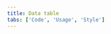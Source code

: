 ```yaml
---
title: Data table
tabs: ['Code', 'Usage', 'Style']
---
```


<ComponentCode
    name="Data table"
    component="data-table-v2"
    variation="data-table-v2"
    hasVueVersion="datatable--default"
    codepen="jRWbZZ"
    >
</ComponentCode>
<ComponentCode
    name="Expandable data table"
    component="data-table-v2"
    variation="data-table-v2--expandable"
    codepen="wZMKme"
    >
</ComponentCode>
<ComponentCode
    name="Data table with pagination"
    component="data-table-v2"
    variation="data-table-v2--with-pager"
    codepen="MRKaBq"
    >
</ComponentCode>

<!--
<ComponentCode
    name="Small data table"
    component="data-table-v2"
    variation="data-table-v2--small"
    >
</ComponentCode>
<ComponentCode
    name="Toolbar"
    component="toolbar"
    variation="toolbar"
    hasVueVersion="toolbar--default"
    >
</ComponentCode>
-->

<ComponentDocs component="data-table-v2" />
